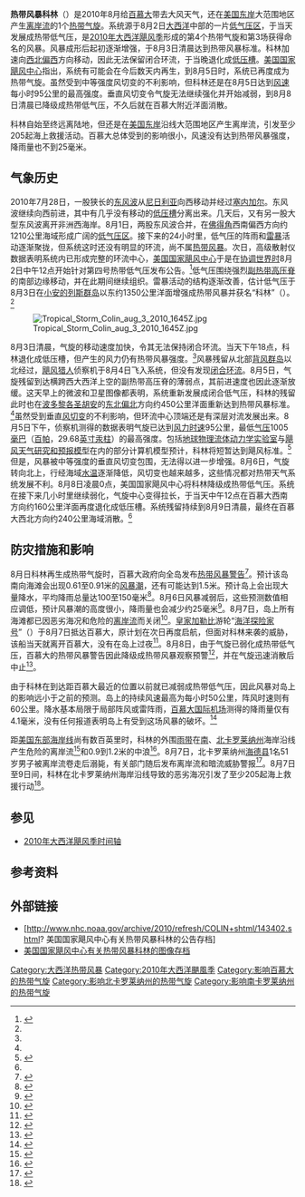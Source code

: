 {{noteTA
|G1=USState
|1=zh-hans:百慕大;zh-hk:百慕達;zh-tw:百慕達;
}}
{{Infobox Hurricane
| Name=热带风暴科林<br />{{lang|en|Tropical Storm Colin}}
| Type=热带风暴
| Year=2010
| Basin=Atl
| Image location=Tropical Storm Colin August 5 1505UTC.jpg
| Image name=8月5日，重新达到热带风暴标准后不久的科林
| Formed=2010年8月2日
| Dissipated=2010年8月8日
| 1-min winds=50
| Pressure=1005
| Damages=很小
| Fatalities=直接造成1人死亡
| Areas=[[背风群岛_(加勒比海)|背风群岛]]、[[百慕大|百慕大]]、[[北卡罗来纳州|北卡罗来纳州]]、[[南卡罗来纳州|南卡罗来纳州]]和[[新英格兰|新英格兰]]
| Hurricane season=[[2010年大西洋飓风季|2010年大西洋飓风季]]
}}
'''热带风暴科林'''（{{lang-en|Tropical Storm Colin}}）是2010年8月给[[百慕大|百慕大]]带去大风天气，还在[[美国东岸|美国东岸]]大范围地区产生[[离岸流|离岸流]]的1个[[热带气旋|热带气旋]]。系统源于8月2日[[大西洋|大西洋]]中部的一片[[低气压|低气压区]]，于当天发展成热带低气压，是[[2010年大西洋飓风季|2010年大西洋飓风季]]形成的第4个热带气旋和第3场获得命名的风暴。风暴成形后起初逐渐增强，于8月3日清晨达到热带风暴标准。科林加速向[[罗盘方位|西北偏西]]方向移动，因此无法保留闭合环流，于当晚退化成[[低压槽|低压槽]]。[[国家飓风中心|美国国家飓风中心]]指出，系统有可能会在今后数天内再生，到8月5日时，系统已再度成为热带气旋。虽然受到中等强度风切变的不利影响，但科林还是在8月5日达到[[最大持续风速|风速]]每小时95公里的最高强度。垂直风切变令气旋无法继续强化并开始减弱，到8月8日清晨已降级成热带低气压，不久后就在百慕大附近洋面消散。

科林自始至终远离陆地，但还是在[[美国东岸|美国东岸]]沿线大范围地区产生离岸流，引发至少205起海上救援活动。百慕大总体受到的影响很小，风速没有达到热带风暴强度，降雨量也不到25毫米。

== 气象历史 ==
{{storm path|Colin 2010 track.png}}
2010年7月28日，一股狭长的[[东风波|东风波]]从[[尼日利亚|尼日利亚]]向西移动并经过[[塞内加尔|塞内加尔]]。东风波继续向西前进，其中有几乎没有移动的[[低压槽|低压槽]]分离出来。几天后，又有另一股大型东风波离开非洲西海岸。8月1日，两股东风波合并，在[[佛得角|佛得角]]西南偏西方向约1210公里海域形成广阔的[[低气压|低气压区]]。接下来的24小时里，低气压的阵雨和[[雷暴|雷暴]]活动逐渐聚拢，但系统这时还没有明显的环流，尚不属[[热带风暴|热带风暴]]。次日，高级散射仪数据表明系统内已形成完整的环流中心，[[国家飓风中心|美国国家飓风中心]]于是在[[协调世界时|协调世界时]]8月2日中午12点开始针对第四号热带低气压发布公告。<ref name="TCR">{{cite report | url = http://www.nhc.noaa.gov/pdf/TCR-AL042010_Colin.pdf | archiveurl = https://web.archive.org/web/20130531171016/http://www.nhc.noaa.gov/pdf/TCR-AL042010_Colin.pdf | title = Tropical Storm Colin Tropical Cyclone Report | publisher = National Hurricane Center | first = Daniel P. | last = Brown | date = 2010-10-04 | accessdate = 2013-05-31 | format = PDF | archivedate = 2013-05-31 | deadurl = yes }}</ref>低气压围绕强烈[[副热带高压脊|副热带高压脊]]的南部边缘移动，并在此期间继续组织。雷暴活动的结构逐渐改善，估计低气压于{{lang|en|[[协调世界时|UTC]]}}8月3日在[[小安的列斯群岛|小安的列斯群岛]]以东约1350公里洋面增强成热带风暴并获名“科林”（{{lang|en|Colin}}）。<ref name="TCR" />

[[File:Tropical_Storm_Colin_aug_3_2010_1645Z.jpg|thumb]]

8月3日清晨，气旋的移动速度加快，令其无法保持闭合环流。{{lang|en|UTC}}当天下午18点，科林退化成低压槽，但产生的风力仍有热带风暴强度。<ref name="TCR" />风暴残留从北部[[背风群岛_(加勒比海)|背风群岛]]以北经过，[[飓风猎人|飓风猎人]]侦察机于8月4日飞入系统，但没有发现[[大气环流|闭合环流]]。8月5日，气旋残留到达横跨西大西洋上空的副热带高压脊的薄弱点，其前进速度也因此逐渐放缓。这天早上的微波和卫星图像都表明，系统重新发展成闭合低气压，科林的残留此时也在[[波多黎各|波多黎各]][[圣胡安_(波多黎各)|圣胡安]]的[[罗盘方位|东北偏北]]方向约450公里洋面重新达到热带风暴标准。<ref name="TCR" />虽然受到垂直[[风切变|风切变]]的不利影响，但环流中心顶端还是有深层对流发展出来。8月5日下午，侦察机测得的数据表明气旋已达到[[最大持续风速|风力时速]]95公里，最低[[气压|气压]]1005[[巴|毫巴]]（[[帕斯卡|百帕]]，29.68[[英寸汞柱|英寸汞柱]]）的最高强度。包括[[地球物理流体动力学实验室|地球物理流体动力学实验室]]与[[飓风天气研究和预报模型|飓风天气研究和预报模型]]在内的部分计算机模型预计，科林将短暂达到飓风标准。<ref name="disc7">{{cite report | url = http://www.nhc.noaa.gov/archive/2010/al04/al042010.discus.007.shtml? | title = Tropical Storm Colin Discussion Number 7 | publisher = National Hurricane Center | first = Jack L. | archiveurl = https://web.archive.org/web/20121024135130/http://www.nhc.noaa.gov/archive/2010/al04/al042010.discus.007.shtml | last = Beven | archivedate = 2012-10-24 | deadurl = no | date = 2010-08-15 | accessdate = 2015-10-09 }}</ref>但是，风暴被中等强度的垂直风切变包围，无法得以进一步增强。8月6日，气旋转向北上，行经海域[[海面温度|水温]]逐渐降低，风切变也越来越多，这些情况都对热带天气系统发展不利。{{lang|en|UTC}}8月8日凌晨0点，美国国家飓风中心将科林降级成热带低气压。系统在接下来几小时里继续弱化，气旋中心变得拉长，于{{lang|en|UTC}}当天中午12点在百慕大西南方向约160公里洋面再度退化成低压槽。系统残留持续到8月9日清晨，最终在百慕大西北方向约240公里海域消散。<ref name="TCR" />

== 防灾措施和影响 ==
8月日科林再生成热带气旋时，百慕大政府向全岛发布[[热带气旋警告|热带风暴警告]]<ref name="ADV7">{{cite report | url = http://www.nhc.noaa.gov/archive/2010/al04/al042010.public.007.shtml? | title = Tropical Storm Colin Advisory 7 | publisher = National Hurricane Center | first = Jack L. | last = Beven | date = 2010-08-05 | accessdate = 2015-10-09 | archiveurl = https://web.archive.org/web/20140102193254/http://www.nhc.noaa.gov/archive/2010/al04/al042010.public.007.shtml | deadurl = no | archivedate = 2014-01-02 }}</ref>。预计该岛南向海滩会出现0.61至0.91米的[[风暴潮|风暴潮]]，还有可能达到1.5米。预计岛上会出现大量降水，平均降雨总量达100至150毫米<ref name="ADV9">{{cite report | archiveurl = https://web.archive.org/web/20140103035722/http://www.nhc.noaa.gov/archive/2010/al04/al042010.public.009.shtml | deadurl = no | url = http://www.nhc.noaa.gov/archive/2010/al04/al042010.public.009.shtml? | title = Tropical Storm Colin Advisory 9 | publisher = National Hurricane Center | first = Stacy R. | last = Stewart | date = 2010-08-06 | accessdate = 2015-10-09 | archivedate = 2014-01-03 }}</ref>。8月6日风暴减弱后，这些预测数值相应调低，预计风暴潮的高度很小，降雨量也会减少约25毫米<ref name="ADV12">{{cite report | url = http://www.nhc.noaa.gov/archive/2010/al04/al042010.public.012.shtml? | title = Tropical Storm Colin Advisory 12 | publisher = National Hurricane Center | first = Jack L. | last = Beven | date = 2010-08-06 | archiveurl = https://web.archive.org/web/20140103022451/http://www.nhc.noaa.gov/archive/2010/al04/al042010.public.012.shtml | deadurl = no | accessdate = 2015-10-09 | archivedate = 2014-01-03 }}</ref>。8月7日，岛上所有海滩都已因恶劣海况和危险的[[离岸流|离岸流]]而关闭<ref>{{cite web | author = Staff Writer | publisher = CBS4 | date = 2010-08-07 | archiveurl = https://web.archive.org/web/20100806223510/http://cbs4.com/national/tropical.wave.weather.2.1846130.html | accessdate = 2010-08-06 | title = Disorganized TS Colin Heads For Bermuda | archivedate = 2010-08-06 | deadurl = yes | url = http://cbs4.com/national/tropical.wave.weather.2.1846130.html }}</ref>。[[皇家加勒比国际游轮|皇家加勒比]]游轮“[[海洋探险家号|海洋探险家号]]”（{{lang|en|MS Explorer of the Seas}}）于8月7日抵达百慕大，原计划在次日再度启航，但面对科林来袭的威胁，该船当天就离开百慕大，没有在岛上过夜<ref>{{cite web | author = Shayne R. Thompson | publisher = Cruise Critic | date = 2010-08-07 | accessdate = 2015-10-09 | deadurl = no | archiveurl = https://web.archive.org/web/20130620141340/http://www.cruisecritic.com/news/news.cfm?ID=4022 | title = Tropical Storm Colin Slowly Approaches Bermuda | url = http://www.cruisecritic.com/news/news.cfm?ID=4022 | archivedate = 2013-06-20 }}</ref>。8月8日，由于气旋已弱化成热带低气压，百慕大的热带风暴警告因此降级成热带风暴观察预警<ref name="ADV19">{{cite report | url = http://www.nhc.noaa.gov/archive/2010/al04/al042010.public.019.shtml? | archiveurl = https://web.archive.org/web/20140103040230/http://www.nhc.noaa.gov/archive/2010/al04/al042010.public.019.shtml | title = Tropical Storm Colin Advisory 19 | publisher = National Hurricane Center | first = Daniel P. | last = Brown | deadurl = no | date = 2010-08-08 | accessdate = 2015-10-09 | archivedate = 2014-01-03 }}</ref>，并在气旋迅速消散后中止<ref name="ADV20">{{cite report | url = http://www.nhc.noaa.gov/archive/2010/al04/al042010.public.020.shtml? | title = Tropical Storm Colin Advisory 20 | publisher = National Hurricane Center | first = Daniel P. | last = Brown | deadurl = no | archiveurl = https://web.archive.org/web/20140102202529/http://www.nhc.noaa.gov/archive/2010/al04/al042010.public.020.shtml | date = 2010-08-08 | accessdate = 2015-10-09 | archivedate = 2014-01-02 }}</ref>。

由于科林在到达距百慕大最近的位置以前就已减弱成热带低气压，因此风暴对岛上的影响远小于之前的预测。岛上的持续风速最高为每小时50公里，阵风时速则有60公里。降水基本局限于局部阵风或雷阵雨，[[百慕大国际机场|百慕大国际机场]]测得的降雨量仅有4.1毫米，没有任何报道表明岛上有受到这场风暴的破坏。<ref>{{cite web |publisher=Bermuda Weather Service |date=2010-08-09 |accessdate=2010-08-09 |title=Bermuda Weather Service Daily Climatology Written Summary August 1, 2010 to August 8, 2010 |url=http://www.weather.bm/climatereport/climateReport.asp |deadurl=yes |archiveurl=https://www.webcitation.org/5rrSRKHeD?url=http://www.weather.bm/climatereport/climateReport.asp |archivedate=2010-08-09 }}</ref>

距[[美国东岸|美国东部海岸线]]尚有数百英里时，科林的外围[[雨带|雨带]]在[[南卡罗莱纳州|南]]、[[北卡罗莱纳州|北卡罗莱纳州]]海岸沿线产生危险的离岸流<ref>{{cite web | author = [[美联社|Associated Press]] | publisher = WRAL | date = 2010-08-07 | accessdate = 2015-10-09 | title = Tropical Storm Colin creates danger of rip currents on N.C. Coast | deadurl = no | archiveurl = https://web.archive.org/web/20150922173902/http://www.wral.com/news/state/story/8100735/ | archivedate = 2015-09-22 | url = http://www.wral.com/news/state/story/8100735/ }}</ref>和0.9到1.2米的中浪<ref>{{cite web | author = Staff Writer | publisher = ''The State'' | date = 2010-08-05 | accessdate = 2010-08-05 | title = Surf's up this weekend, thanks to storm | url = http://www.thestate.com/2010/08/05/1404551/surfs-up-this-weekend-thanks-to.html | archivedate = 2010-08-05 | archiveurl = https://web.archive.org/web/20100805210313/http://www.thestate.com/2010/08/05/1404551/surfs-up-this-weekend-thanks-to.html | deadurl = yes }}</ref>。8月7日，北卡罗莱纳州[[海德县_(北卡罗莱纳州)|海德县]]1名51岁男子被离岸流卷走后溺毙，有关部门随后发布离岸流和暗流威胁警报<ref>{{cite web |author=Staff Writer |publisher=WVEC |date=2010-08-09 |accessdate=2015-10-09 |title=Maryland man drowns in North Carolina |url=http://www.wvec.com/news/local/Maryland-man-drowns-in-North-Carolina--100261959.html |archiveurl=https://www.webcitation.org/5rrThPopn?url=http://www.wvec.com/news/local/Maryland-man-drowns-in-North-Carolina--100261959.html |archivedate=2010-08-09 |deadurl=yes }}</ref>。8月7日至9日间，科林在北卡罗莱纳州海岸沿线导致的恶劣海况引发了至少205起海上救援行动<ref>{{cite web |author=Colin Hackman |publisher=WECT |date=2010-08-09 |accessdate=2015-10-09 |title=Hundreds of ocean rescues on rip filled beaches |deadurl=yes |archiveurl=https://web.archive.org/web/20111210043226/http://www.wect.com/Global/story.asp?S=12943857 |archivedate=2011-12-10 |url=http://www.wect.com/Global/story.asp?S=12943857 }}</ref>。
{{clear}}

== 参见 ==
{{Portal|热带气旋}}
*[[2010年大西洋飓风季时间轴|2010年大西洋飓风季时间轴]]

== 参考资料 ==
{{reflist|colwidth=30em}}

== 外部链接 ==
{{Commons category|Tropical Storm Colin (2010)}}
* [http://www.nhc.noaa.gov/archive/2010/refresh/COLIN+shtml/143402.shtml? 美国国家飓风中心有关热带风暴科林的公告存档]{{Wayback|url=http://www.nhc.noaa.gov/archive/2010/refresh/COLIN+shtml/143402.shtml |date=20200710074957 }}
* [http://www.nhc.noaa.gov/archive/2010/COLIN_graphics.shtml 美国国家飓风中心有关热带风暴科林的图像存档]{{Wayback|url=http://www.nhc.noaa.gov/archive/2010/COLIN_graphics.shtml |date=20201031201234 }}

{{2010 Atlantic hurricane season buttons}}

[[Category:大西洋热带风暴|Category:大西洋热带风暴]]
[[Category:2010年大西洋颶風季|Category:2010年大西洋颶風季]]
[[Category:影响百慕大的热带气旋|Category:影响百慕大的热带气旋]]
[[Category:影响北卡罗莱纳州的热带气旋|Category:影响北卡罗莱纳州的热带气旋]]
[[Category:影响南卡罗莱纳州的热带气旋|Category:影响南卡罗莱纳州的热带气旋]]
{{Good article}}